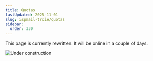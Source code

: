 ```yaml
---
title: Quotas
lastUpdated: 2025-11-01
slug: ispmail-trxie/quotas
sidebar:
  order: 330
---
```



<Aside type="tip" title="Coming soon">
  This page is currently rewritten. It will be online in a couple of days.
</Aside>

![Under construction](images/under-construction.jpg)
